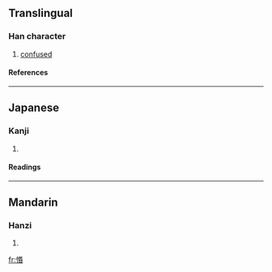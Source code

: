 ==Translingual==
===Han character===
{{Han char|rn=61|rad=心|as=09|sn=12|four=|canj=心口心日 (PRPA)}}
# [[confused]]
====References====
{{Han ref|kx=0393.110|dkj=10875|dj=0729.110|hdz=42332.040|uh=60FD|ud=24829}}

----
==Japanese==
===Kanji===
{{ja-kanji|grade=|rs=心09}}
# {{defn|Japanese}} 
====Readings====
{{ja-readings|on=[[こん]] (kon), [[びん]] (bin)|kun=}}

----
==Mandarin==
===Hanzi===
{{cmn-hanzi|pin=[[hūn]] ([[hun1]])|wg=hun<sup>1</sup>}}
# {{defn|Mandarin}}

[[fr:惽]]